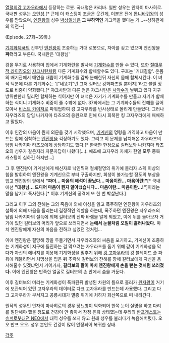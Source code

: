 [[열혈최강 고자우라]]에서 등장하는 로봇. 국내명은 카리바. 일판 성우는 안자이 마사히로. 국내판 성우는 [[오인성]].[* 근데 이 캐스팅이 조금은 웃긴게, 이분은 전에 [[톱니바퀴왕]]의 성우를 맏았으며, [[엔진왕]]의 성우 [[박상일]]님은 '''그 부하역인''' 기그역을 했다는 거...--상하관계의 역전--]

(Episode. 27화~39화.)

[[기계화제국]]의 간부인 [[엔진왕]]이 조종하는 거대 로봇으로, 자아를 갖고 있으며 엔진왕을 '''파더'''라고 부른다. 국내판은 '대왕님'

검을 무기로 사용하며 입에서 기계화란을 발사해 [[기계화수]]를 만들 수 있다, 또한 [[절대무적 라이징오]]의 [[쟈크사탄]]처럼 다른 기계화수와 합체할수도 있다. 구호는 '거대결합'. 온몸의 배기관에서 매연을 내뿜어 기계화수를 감싸 분해한뒤 자신의 몸에 합체시킨다. 이 녀석 덕분에 다른 기계화수는 '["네똥기"넌 그저 길터보 강화파츠일 뿐이지]'라고 불릴 정도로 비중이 약화됐다.[* 쟈크사탄과 다른 점은 쟈크사탄은 [[사악수]]가 날뛰고 있다 지구방위반한테 밀리면 합체하는 식이지만 이 녀석은 자기가 기계화수를 만들고 자기가 합체하는 식이니 기계화수 비중이 줄 수밖에 없다. 37화에서는 그 기계화수들의 잔해를 끌어모아서 [[비스트 카이저]]로 파워업하여 킹 고자우라를 빈사상태로 몰리게 만들었다. 그러나 자우라즈의 담임 나카지마 타츠오의 응원으로 인해 다시 회복한 킹 고자우라에게 패배하고 말았다.

이후 인간의 마음이 뭔지 의문을 갖기 시작했으며, [[기계신]]의 명령을 거역하고 마음이 만드는 힘에 집착하는 [[엔진왕]]을 걱정하기도 했다. 그리고 이 문제를 납치해온 자우라즈의 담임 나카지마 타츠오에게 상담하기도 했다.[* 한국판 한정으로 길터보와 나카지마 타츠오의 성우가 같은지라 자문자답이 나왔다(...). 애초에 고자우라 자체가 한일 모두 중복 캐스팅이 심하긴 하지만...]

그 후 엔진왕이 기계신에게 배신자로 낙인찍혀 절체절명의 위기에 몰리자 스펙 이상의 힘을 발휘하여 엔진왕을 기계신으로 부터 구출하지만, 회생이 불가능할 정도의 부상을 입고 엔진왕의 앞에서 '''"파더... 마음의 해석이 끝났다... 마음이란... 마음이란!"'''[* 국내에선 '''"대왕님... 드디어 마음이 뭔지 알아냈습니다... 마음이란... 마음이란...!"''']이라는 말을 남기고 폭사한다.[* 이후 기계신의 공격에 또 한 번 박살난다.]

그리고 이후 그의 잔해는 그의 죽음에 의해 이성을 읽고 폭주하던 엔진왕이 자우라즈의 설득에 의해 마음을 돌리는데 결정적인 역할을 하는데, 폭주하던 엔진왕은 자우라즈의 담임 나카지마의 설득에 의해 길터보의 진짜 바램을 알게 되었고, 이에 뒤를 돌아보자 거기에 있던 길터보의 머리가 앞으로 쓰러지면서 '''눈에서 눈물처럼 오일이 흘러나왔다.''' 마치 엔진왕에게 자신의 마음을 전하고 싶었던 것처럼...

이에 엔진왕은 절망해 땅을 두들기면서 자우라즈와의 싸움을 포기하고, 기계신이 조종하는 기계화성이 지구에 돌진하는 걸 막으려는 자우라즈를 돕기 위해 같이 기계화성을 막다가 자신의 에너지를 이용해 기계화성을 멈추기 위해 [[킹 고자우라]]의 킹 블레이드 풀 파워에 꿰뚫리면서 치명상을 입은 뒤 추락해 길터보의 잔해를 향해 길터보에게 자신을 용서해줄수 있겠냐면서 기어가자, '''길터보의 팔이 마치 엔진왕에게 손을 뻗는 것처럼 쓰러졌다.''' 이에 엔진왕은 만족한 얼굴로 길터보의 손 안에서 숨을 거둔다.

이후 길터보의 머리는 기계화성이 폭파된뒤 발생된 차원의 틈으로 흘러가 [[원자왕]]이 거기에 보관되어 있던 고자우라의 데이터로 다크 고자우라를 만드는데 사용했다. 그리고 다크 고자우라가 부서지고 공룡시대가 멸종 위기에 처하자 화산쪽으로 떠 내려간다.

원작의 성우인 안자이 마사히로의 경우 당뇨병이 악화되어 한쪽 눈이 실명을 하고 다리를 절단해야 했을 정도로 건강이 안 좋아서 잠정 은퇴 상태였는데 우리의 [[반프레스토]]는 [[슈퍼로봇대전 NEO]]에서 대역 성우를 쓰지 않고 원래 성우를 불러다가 녹음해버렸다. 오오 반프 오오. 성우 본인도 건강이 많이 안정되어 복귀한 상태.

[[각주]]
